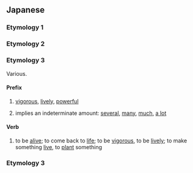 ==Japanese==

===Etymology 1===
{{ja-see-kango|育|郁|畏懼|偉躯}}

===Etymology 2===
{{ja-see|行く}}

===Etymology 3===
Various.

====Prefix====
{{ja-pos|prefix}}

# {{ja-def|生|活}} {{qualifier|attaches to nouns}} [[vigorous]], [[lively]], [[powerful]]
# {{ja-def|幾}} {{qualifier|attaches to nouns}} implies an indeterminate amount: [[several]], [[many]], [[much]], [[a lot]]

====Verb====
{{ja-verb|type=yo}}

# {{ja-def|生く}} to be [[alive]]; to come back to [[life]]; to be [[vigorous]], to be [[lively]]; to make something [[live]], to [[plant]] something

===Etymology 3===
{{ja-see|粥}}